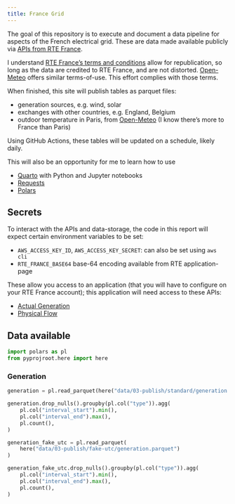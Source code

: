 ```yaml
---
title: France Grid
---
```


The goal of this repository is to execute and document a data pipeline for aspects of the French electrical grid.
These are data made available publicly via [APIs from RTE France](https://data.rte-france.com/).

I understand [RTE France's terms and conditions](https://data.rte-france.com/cgu) allow for republication, so long as the data are credited to RTE France, and are not distorted. [Open-Meteo](https://open-meteo.com/) offers similar terms-of-use. This effort complies with those terms.

When finished, this site will publish tables as parquet files:

- generation sources, e.g. wind, solar
- exchanges with other countries, e.g. England, Belgium
- outdoor temperature in Paris, from [Open-Meteo](https://open-meteo.com/) (I know there's more to France than Paris)

Using GitHub Actions, these tables will be updated on a schedule, likely daily.

This will also be an opportunity for me to learn how to use

- [Quarto](https://quarto.org/) with Python and Jupyter notebooks
- [Requests](https://requests.readthedocs.io/en/latest/)
- [Polars](https://www.pola.rs/)

## Secrets

To interact with the APIs and data-storage, the code in this report will expect certain environment variables to be set:

- `AWS_ACCESS_KEY_ID`, `AWS_ACCESS_KEY_SECRET`: can also be set using `aws cli`
- `RTE_FRANCE_BASE64` base-64 encoding available from RTE application-page

These allow you access to an application (that you will have to configure on your RTE France account); this application will need access to these APIs:

- [Actual Generation](https://data.rte-france.com/catalog/-/api/generation/Actual-Generation/v1.1)
- [Physical Flow](https://data.rte-france.com/catalog/-/api/exchanges/Physical-Flow/v1.0)

## Data available

```python
import polars as pl
from pyprojroot.here import here

```

### Generation

```python
generation = pl.read_parquet(here("data/03-publish/standard/generation.parquet"))
```

```python
generation.drop_nulls().groupby(pl.col("type")).agg(
    pl.col("interval_start").min(),
    pl.col("interval_end").max(),
    pl.count(),
)
```


```python
generation_fake_utc = pl.read_parquet(
    here("data/03-publish/fake-utc/generation.parquet")
)
```

```python
generation_fake_utc.drop_nulls().groupby(pl.col("type")).agg(
    pl.col("interval_start").min(),
    pl.col("interval_end").max(),
    pl.count(),
)
```
